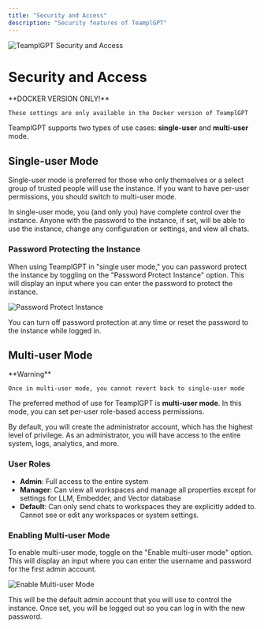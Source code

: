 ```yaml
---
title: "Security and Access"
description: "Security features of TeamplGPT"
---
```



<Image
  src="/images/features/security-and-access/header-image.png"
  height={1080}
  width={1920}
  quality={100}
  alt="TeamplGPT Security and Access"
/>

# Security and Access

<Callout type="info" emoji="️💡">
  **DOCKER VERSION ONLY!**

    These settings are only available in the Docker version of TeamplGPT

</Callout>

TeamplGPT supports two types of use cases: **single-user** and **multi-user** mode.

## Single-user Mode

Single-user mode is preferred for those who only themselves or a select group of trusted people will use the instance. If you want to have per-user permissions, you should switch to multi-user mode.

In single-user mode, you (and only you) have complete control over the instance. Anyone with the password to the instance, if set, will be able to use the instance, change any configuration or settings, and view all chats.

### Password Protecting the Instance

When using TeamplGPT in "single user mode," you can password protect the instance by toggling on the "Password Protect Instance" option. This will display an input where you can enter the password to protect the instance.

<Image
  src="/images/features/security-and-access/password-protection.png"
  height={1080}
  width={1920}
  quality={100}
  alt="Password Protect Instance"
/>

You can turn off password protection at any time or reset the password to the instance while logged in.

## Multi-user Mode

<Callout type="warning" emoji="️⚠️">
  **Warning**

    Once in multi-user mode, you cannot revert back to single-user mode

</Callout>

The preferred method of use for TeamplGPT is **multi-user mode**. In this mode, you can set per-user role-based access permissions.

By default, you will create the administrator account, which has the highest level of privilege. As an administrator, you will have access to the entire system, logs, analytics, and more.

### User Roles

- **Admin**: Full access to the entire system
- **Manager**: Can view all workspaces and manage all properties except for settings for LLM, Embedder, and Vector database
- **Default**: Can only send chats to workspaces they are explicitly added to. Cannot see or edit any workspaces or system settings.

### Enabling Multi-user Mode

To enable multi-user mode, toggle on the "Enable multi-user mode" option. This will display an input where you can enter the username and password for the first admin account.

<Image
  src="/images/features/security-and-access/multi-user-mode.png"
  height={1080}
  width={1920}
  quality={100}
  alt="Enable Multi-user Mode"
/>

This will be the default admin account that you will use to control the instance. Once set, you will be logged out so you can log in with the new password.
